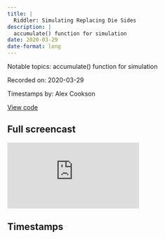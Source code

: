 ```yaml
---
title: |
  Riddler: Simulating Replacing Die Sides
description: |
  accumulate() function for simulation
date: 2020-03-29
date-format: long
---
```


Notable topics: accumulate() function for simulation

Recorded on: 2020-03-29

Timestamps by: Alex Cookson

[View code](https://github.com/dgrtwo/data-screencasts/blob/master/riddler-die-reroll.Rmd)

## Full screencast

<iframe class="video" src="https://www.youtube.com/embed/XEsNpxl5b1M" title="YouTube video player" frameborder="0" allow="accelerometer; autoplay; clipboard-write; encrypted-media; gyroscope; picture-in-picture" allowfullscreen></iframe>

## Timestamps

<script id="timestamps" type="application-json">[{"timestamp_with_hours":"0:0:45","description":"Explaining why the recursive nature of this problem is well-suited to simulation","timestamp_sec":45},{"timestamp_with_hours":"0:2:05","description":"Introducing the accumulate function as a tool for simulation","functions":"accumulate","timestamp_sec":125},{"timestamp_with_hours":"0:3:50","description":"Creating a condition to call the done function","timestamp_sec":230},{"timestamp_with_hours":"0:7:00","description":"After creating a function to simulate one round of the problem, using replicate function to run simulation many times","functions":"replicate","timestamp_sec":420},{"timestamp_with_hours":"0:7:15","description":"Using qplot function to quickly create a histogram of simulations","functions":"qplot","timestamp_sec":435},{"timestamp_with_hours":"0:7:40","description":"Making observations on the distribution of simulations (looks kind of like a gamma distribution)","timestamp_sec":460},{"timestamp_with_hours":"0:10:05","description":"Observing that the distribution is kind of log-normal (but that doesn't really apply because we're using integers)","timestamp_sec":605},{"timestamp_with_hours":"0:10:35","description":"Using table and sort functions to find the most common number of rolls","functions":"table | sort","timestamp_sec":635},{"timestamp_with_hours":"0:11:20","description":"Starting the Extra Credit portion of the problem (N-sided die)","timestamp_sec":680},{"timestamp_with_hours":"0:11:40","description":"Using the crossing function to set up a tibble to run simulations","functions":"crossing","timestamp_sec":700},{"timestamp_with_hours":"0:12:35","description":"Using map_dbl function to apply a set of simulations to each possibility of N sides","functions":"map_dbl","timestamp_sec":755},{"timestamp_with_hours":"0:13:30","description":"Spotting an error in the formula for simulating one round (6-sided die was hard-coded)","timestamp_sec":810},{"timestamp_with_hours":"0:16:40","description":"Using simple linear regression with the lm function to find the relationship between number of sides and average number of rolls","functions":"lm","timestamp_sec":1000},{"timestamp_with_hours":"0:17:20","description":"Reviewing distributions for different N-sided dice","timestamp_sec":1040},{"timestamp_with_hours":"0:18:00","description":"Calculating variance, standard deviation, and coefficient of variation to get hints on the distribution (and ruling out Poisson)","timestamp_sec":1080}]</script>

